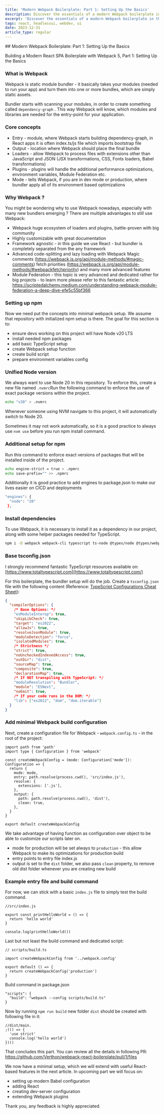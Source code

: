 ```yaml
---
title: 'Modern Webpack Boilerplate: Part 1: Setting Up the Basics'
description: Discover the essentials of a modern Webpack boilerplate in this introductory article. Learn the crucial steps for a basic setup that can transform the way you develop and manage web applications, laying a solid foundation for more advanced techniques.
excerpt: 'Discover the essentials of a modern Webpack boilerplate in this introductory article. Learn the crucial steps for a basic setup that can transform the way you develop and manage web applications, laying a solid foundation for more advanced techniques.'
tags: react, headlessui, webdev, ui
date: 2023-12-31
article_type: regular
---
```



<ArticleWrapper>
<ArticleHeader>
## Modern Webpack Boilerplate: Part 1: Setting Up the Basics
</ArticleHeader>

<ArticleContent>

Building a Modern React SPA Boilerplate with Webpack 5, Part 1: Setting Up the Basics

### What is Webpack

Webpack is static module bundler - it basically takes your modules (needed to run your app) and turn them into one or more bundles, which are simply static assets.

Bundler starts with scanning your modules, in order to create something called `dependency-graph` . This way Webpack will know, which modules and libraries are needed for the entry-point for your application.

### Core concepts

- Entry - module, where Webpack starts building dependency-graph, in React apps it is often index.ts/js file which imports bootstrap file
- Output - location where Webpack should place the final bundle
- Loaders - allow Webpack to process files with extensions other than JavaScript and JSON (JSX transformations, CSS, Fonts loaders, Babel transformations)
- Plugins - plugins will handle the additional performance optimizations, environment variables, Module Federation etc.
- Mode - tells Webpack, if you are in dev mode or production, where bundler apply all of its environment based optimizations

### Why Webpack ?

You might be wondering why to use Webpack nowadays, especially with many new bundlers emerging ? There are multiple advantages to still use Webpack:

- Webpack huge ecosystem of loaders and plugins, battle-proven with big community
- Highly customizable with great documentation
- Framework agnostic - in this guide we use React - but bundler is completely separated from the any framework
- Advanced code-splitting and lazy loading with Webpack Magic comments (https://webpack.js.org/api/module-methods/#magic-comments) fetch priorities (https://webpack.js.org/api/module-methods/#webpackfetchpriority) and many more advanced features
- Module Federation - this topic is very advanced and dedicated rather for big projects - to learn more please refer to this fantastic article: https://scriptedalchemy.medium.com/understanding-webpack-module-federation-a-deep-dive-efe5c55bf366

### Setting up npm

Now we need put the concepts into minimal webpack setup. We assume that repository with initialized npm setup is there. The goal for this section is to:

- ensure devs working on this project will have Node v20 LTS
- install needed npm packages
- add basic TypeScript setup
- create Webpack setup function
- create build script
- prepare environment variables config

### Unified Node version

We always want to use Node 20 in this repository. To enforce this, create a new file named `.nvmrc`Run the following command to enforce the use of exact package versions within the project.

```bash
echo "v20" > .nvmrc
```

Whenever someone using NVM navigate to this project, it will automatically switch to Node 20.

Sometimes it may not work automatically, so it is a good practice to always use `nvm use` before you run npm install command.

### Additional setup for npm

Run this command to enforce exact versions of packages that will be installed inside of the project.

```bash
echo engine-strict = true > .npmrc
echo save-prefix="" >> .npmrc
```

Additionally it is good practice to add engines to package.json to make our lives easier on CICD and deployments

```bash
"engines": {
  "node": "20"
 },
```

### Install dependencies

To use Webpack, it is necessary to install it as a dependency in our project, along with some helper packages needed for TypeScript.

```bash
npm i -D webpack webpack-cli typescript ts-node @types/node @types/webpack
```

### Base tsconfig.json

I strongly recommend fantastic TypeScript resources available on: [https://www.totaltypescript.com](https://www.totaltypescript.com/)

For this boilerplate, the bundler setup will do the job. Create a `tsconfig.json` file with the following content (Reference: [TypeScript Configurations Cheat Sheet](https://www.totaltypescript.com/tsconfig-cheat-sheet)):

```json
{
  "compilerOptions": {
    /* Base Options: */
    "esModuleInterop": true,
    "skipLibCheck": true,
    "target": "es2022",
    "allowJs": true,
    "resolveJsonModule": true,
    "moduleDetection": "force",
    "isolatedModules": true,
    /* Strictness */
    "strict": true,
    "noUncheckedIndexedAccess": true,
    "outDir": "dist",
    "sourceMap": true,
    "composite": true,
    "declarationMap": true,
    /* If NOT transpiling with TypeScript: */
    "moduleResolution": "Bundler",
    "module": "ESNext",
    "noEmit": true,
    /* If your code runs in the DOM: */
    "lib": ["es2022", "dom", "dom.iterable"]
  }
}
```

### Add minimal Webpack build configuration

Next, create a configuration file for Webpack - `webpack.config.ts` - in the root of the project:

```tsx
import path from 'path'
import type { Configuration } from 'webpack'

const createWebpackConfig = (mode: Configuration['mode']): Configuration => {
  return {
    mode: mode,
    entry: path.resolve(process.cwd(), 'src/index.js'),
    resolve: {
      extensions: ['.js'],
    },
    output: {
      path: path.resolve(process.cwd(), 'dist'),
      clean: true,
    },
  }
}

export default createWebpackConfig
```

We take advantage of having function as configuration over object to be able to customize our scripts later on.

- mode for production will be set always to `production` - this allow Webpack to make its optimizations for production build
- entry points to entry file index.js
- output is set to the `dist` folder, we also pass `clean` property, to remove old dist folder whenever you are creating new build

### Example entry file and build command

For now, we can stick with a basic `index.js` file to simply test the build command.

```tsx
//src/index.js

export const printHelloWorld = () => {
  return 'hello world'
}

console.log(printHelloWorld())
```

Last but not least the build command and dedicated script:

```tsx
// scripts/build.ts

import createWebpackConfig from '../webpack.config'

export default () => {
  return createWebpackConfig('production')
}
```

Build command in package.json

```tsx
"scripts": {
  "build": "webpack --config scripts/build.ts"
}
```

Now by running `npm run build` new folder `dist` should be created with following file in it:

```tsx
//dist/main.
;(() => {
  'use strict'
  console.log('hello world')
})()
```

That concludes this part. You can review all the details in following PR: https://github.com/Verthon/webpack-react-boilerplate/pull/1/files

We now have a minimal setup, which we will extend with useful React-based features in the next article. In upcoming part we will focus on:

- setting up modern Babel configuration
- adding React
- creating dev-server configuration
- extending Webpack plugins

Thank you, any feedback is highly appreciated.

</ArticleContent>

</ArticleWrapper>
